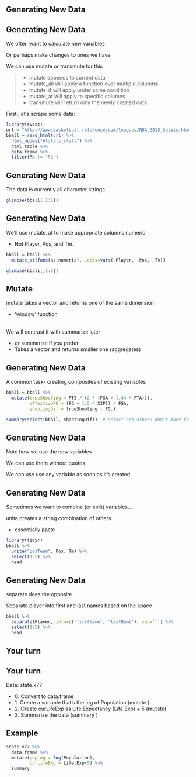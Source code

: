 ## Generating New Data

## Generating New Data

We often want to calculate new variables

Or perhaps make changes to ones we have

We can use <span class="func">mutate</span> or <span class="func">transmute</span> for this

>- <span class='func'>mutate</span> appends to current data
>- <span class='func'>mutate_all</span> will apply a function over multiple columns
>- <span class='func'>mutate_if</span> will apply under some condition
>- <span class='func'>mutate_at</span> will apply to specific columns
>- <span class='func'>transmute</span> will return only the newly created data

First, let's scrape some data:

```r
library(rvest); 
url = "http://www.basketball-reference.com/leagues/NBA_2015_totals.html"
bball = read_html(url) %>% 
  html_nodes("#totals_stats") %>% 
  html_table %>% 
  data.frame %>%
  filter(Rk != "Rk")
```


## Generating New Data

The data is currently all character strings

```r
glimpse(bball[,1:5])
```

## Generating New Data

We'll use <span class='func'>mutate_at</span> to make appropriate columns numeric

- Not Player, Pos, and Tm.

```r
bball = bball %>% 
  mutate_at(funs(as.numeric), .cols=vars(-Player, -Pos, -Tm))   

glimpse(bball[,1:7])
```



## Mutate
<span class='func'>mutate</span> takes a vector and returns one of the same dimension

- 'window' function

<br>
We will contrast it with <span class='func'>summarize</span> later

- or <span class='func'>summarise</span> if you prefer
- Takes a vector and returns smaller one (aggregates)


## Generating New Data

A common task- creating composites of existing variables

```r
bball = bball %>% 
  mutate(trueShooting = PTS / (2 * (FGA + (.44 * FTA))),
         effectiveFG = (FG + (.5 * X3P)) / FGA, 
         shootingDif = trueShooting - FG.)

summary(select(bball, shootingDif))  # select and others don't have to be piped to use
```


## Generating New Data

Note how we use the new variables

We can use them without quotes

We can use use any variable as soon as it's created


## Generating New Data

Sometimes we want to combine (or split) variables...

<span class='func'>unite</span> creates a string combination of others

- essentially <span class='func'>paste</span>

```r
library(tidyr)
bball %>% 
  unite("posTeam", Pos, Tm) %>% 
  select(1:5) %>% 
  head
```


## Generating New Data

<span class='func'>separate</span> does the opposite

Separate player into first and last names based on the space

```r
bball %>% 
  separate(Player, into=c('firstName', 'lastName'), sep=' ') %>% 
  select(1:5) %>% 
  head
```

## Your turn
## Your turn

Data: state.x77

- $0.$ Convert to <span class='func'>data.frame</span>
- $1.$ Create a variable that's the <span class='func'>log</span> of <span class="objclass">Population</span> (<span class='func'>mutate</span> )
- $2.$ Create <span class="objclass">curLifeExp</span> as Life Expectancy (<span class="objclass">Life.Exp</span>) + 5 (<span class='func'>mutate</span>)
- $3.$ Summarize the data (<span class='func'>summary</span> )

## Example

```r
state.x77 %>% 
  data.frame %>% 
  mutate(popLog = log(Population),
         curLifeExp = Life.Exp+5) %>% 
  summary
```
